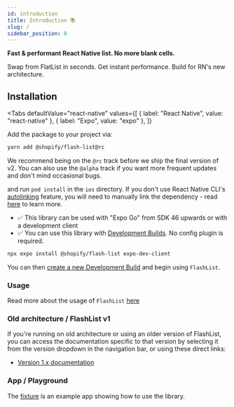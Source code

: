 ```yaml
---
id: introduction
title: Introduction 📚
slug: /
sidebar_position: 0
---
```



**Fast & performant React Native list. No more blank cells.**

Swap from FlatList in seconds. Get instant performance. Build for RN's new architecture.

## Installation

<Tabs
  defaultValue="react-native"
  values={[
    { label: "React Native", value: "react-native" },
    { label: "Expo", value: "expo" },
  ]}
>
<TabItem value="react-native">
Add the package to your project via:

```bash
yarn add @shopify/flash-list@rc
```

We recommend being on the `@rc` track before we ship the final version of v2. You can also use the `@alpha` track if you want more frequent updates and don't mind occasional bugs.

and run `pod install` in the `ios` directory. If you don't use React Native CLI's
[autolinking](https://github.com/react-native-community/cli/blob/master/docs/autolinking.md)
feature, you will need to manually link the dependency - read
[here](/guides/manual-linking) to learn more.

</TabItem>
<TabItem value="expo">

- ✅ This library can be used with "Expo Go" from SDK 46 upwards or with a development client
- ✅ You can use this library with [Development Builds](https://docs.expo.dev/development/introduction/). No config plugin is required.

```bash
npx expo install @shopify/flash-list expo-dev-client
```

You can then [create a new Development Build](https://docs.expo.dev/development/build/) and begin using `FlashList`.

</TabItem>
</Tabs>

### Usage

Read more about the usage of `FlashList` [here](/usage)

### Old architecture / FlashList v1

If you're running on old architecture or using an older version of FlashList, you can access the documentation specific to that version by selecting it from the version dropdown in the navigation bar, or using these direct links:

- [Version 1.x documentation](/flash-list/docs/1.x/)

### App / Playground

The [fixture](https://github.com/Shopify/flash-list/tree/main/fixture) is an example app showing how to use the library.
